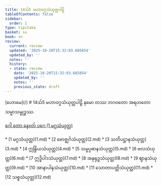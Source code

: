 ```yaml
---
title: 14သ်5 မဟာဝဂ္ဂသံယုတ္တပါဠိ
tableOfContents: false
sidebar:
  order: 1
type: tipitaka
basket: su
book: sn
review:
  current: review
  updated: '2025-10-20T15:32:03.685854'
  updated_by: ''
  notes: ''
  history:
  - state: review
    date: '2025-10-20T15:32:03.685854'
    updated_by: ''
    notes: ''
    previous_state: draft
---
```



<ReviewStatus review={frontmatter.review} showDetails={true} />

<HypothesisAnnotation frontmatter={frontmatter} />


<Paragraph type="center" book="sn">
[ဟောမေ](/)
</Paragraph>

<Paragraph type="center" book="sn">
# 14သ်5 မဟာဝဂ္ဂသံယုတ္တပါဠိ
</Paragraph>

<Paragraph number="1" type="center" book="sn">
နမော တဿ ဘဂဝတော အရဟတော သမ္မာသမ္ဗုဒ္ဓဿ.

[ဂေါ တော နေxတ် ပဂေ (1 မဂ္ဂသံယုတ္တ)](1.md)



</Paragraph>

<TableOfContents book="sn" section="14">
* [1 မဂ္ဂသံယုတ္တ](1.md)
* [2 ဗောဇ္ဈင်္ဂသံယုတ္တ](2.md)
* [3 သတိပဋ္ဌာနသံယုတ္တ](3.md)
* [4 ဣန္ဒြိယသံယုတ္တ](4.md)
* [5 သမ္မပ္ပဓာနသံယုတ္တ](5.md)
* [6 ဗလသံယုတ္တ](6.md)
* [7 ဣဒ္ဓိပါဒသံယုတ္တ](7.md)
* [8 အနုရုဒ္ဓသံယုတ္တ](8.md)
* [9 ဈာနသံယုတ္တ](9.md)
* [10 အာနာပါနသံယုတ္တ](10.md)
* [11 သောတာပတ္တိသံယုတ္တ](11.md)
* [12 သစ္စသံယုတ္တ](12.md)
</TableOfContents>